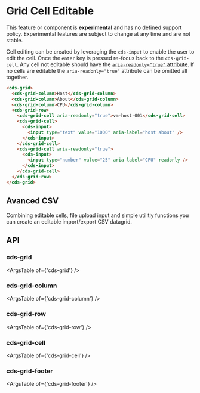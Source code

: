 
<Meta title="Data Grid (Preview)/Cell Editable" />

# Grid Cell Editable

<cds-alert-group status="danger" cds-layout="m-b:lg">
  <cds-alert>
    This feature or component is <strong>experimental</strong> and has no defined support policy. Experimental features
    are subject to change at any time and are not stable.
  </cds-alert>
</cds-alert-group>

Cell editing can be created by leveraging the `cds-input` to enable the user to edit the cell. Once the `enter` key is pressed
re-focus back to the `cds-grid-cell`. Any cell not editable should have the [`aria-readonly="true"` attribute](https://www.w3.org/TR/wai-aria-1.1/#aria-readonly).
If no cells are editable the `aria-readonly="true"` attribute can be omitted all together.

<Story id="stories-grid--cell-editable" />

```html
<cds-grid>
  <cds-grid-column>Host</cds-grid-column>
  <cds-grid-column>About</cds-grid-column>
  <cds-grid-column>CPU</cds-grid-column>
  <cds-grid-row>
    <cds-grid-cell aria-readonly="true">vm-host-001</cds-grid-cell>
    <cds-grid-cell>
      <cds-input>
        <input type="text" value="1000" aria-label="host about" />
      </cds-input>
    </cds-grid-cell>
    <cds-grid-cell aria-readonly="true">
      <cds-input>
        <input type="number" value="25" aria-label="CPU" readonly />
      </cds-input>
    </cds-grid-cell>
  </cds-grid-row>
</cds-grid>
```

## Avanced CSV

Combining editable cells, file upload input and simple utilitiy functions you can create an editable import/export CSV datagrid.

<Story id="stories-grid--csv" />

## API

### cds-grid

<ArgsTable of={'cds-grid'} />

### cds-grid-column

<ArgsTable of={'cds-grid-column'} />

### cds-grid-row

<ArgsTable of={'cds-grid-row'} />

### cds-grid-cell

<ArgsTable of={'cds-grid-cell'} />

### cds-grid-footer

<ArgsTable of={'cds-grid-footer'} />
